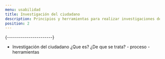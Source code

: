 ```yaml
---
menu: usabilidad
title: Investigación del ciudadano 
description: Principios y herramientas para realizar investigaciones de usuario
position: 2
---
```


 {-----------------------}
- Investigación del ciudadano
      ¿Que es?
      ¿De que se trata?
      - proceso
      -herramientas
